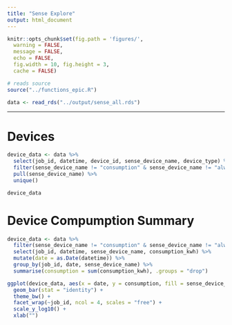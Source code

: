 ```yaml
---
title: "Sense Explore"
output: html_document
---
```


```r
knitr::opts_chunk$set(fig.path = 'figures/',
  warning = FALSE,
  message = FALSE,
  echo = FALSE,
  fig.width = 10, fig.height = 3,
  cache = FALSE)
```

```r
# reads source
source("../functions_epic.R")
```

```r
data <- read_rds("../output/sense_all.rds")
```

---

# Devices

```r
device_data <- data %>%
  select(job_id, datetime, device_id, sense_device_name, device_type) %>%
  filter(sense_device_name != "consumption" & sense_device_name != "always on") %>%
  pull(sense_device_name) %>%
  unique()

device_data
```

# Device Compumption Summary

```r
device_data <- data %>%
  filter(sense_device_name != "consumption" & sense_device_name != "always on") %>%
  select(job_id, datetime, sense_device_name, consumption_kwh) %>%
  mutate(date = as.Date(datetime)) %>%
  group_by(job_id, date, sense_device_name) %>%
  summarise(consumption = sum(consumption_kwh), .groups = "drop")
```

```r
ggplot(device_data, aes(x = date, y = consumption, fill = sense_device_name)) +
  geom_bar(stat = "identity") +
  theme_bw() +
  facet_wrap(~job_id, ncol = 4, scales = "free") +
  scale_y_log10() +
  xlab("")
```



